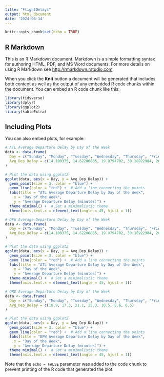 ```yaml
---
title: "FlightDelays"
output: html_document
date: '2024-03-14'
---
```


```r
knitr::opts_chunk$set(echo = TRUE)
```

## R Markdown

This is an R Markdown document. Markdown is a simple formatting syntax for authoring HTML, PDF, and MS Word documents. For more details on using R Markdown see <http://rmarkdown.rstudio.com>.

When you click the **Knit** button a document will be generated that includes both content as well as the output of any embedded R code chunks within the document. You can embed an R code chunk like this:

```r
library(tidyverse)
library(dplyr)
library(ggplot2)
library(kableExtra)
```

## Including Plots

You can also embed plots, for example:

```r
# ATL Average Departure Delay by Day of the Week
data <- data.frame(
  Day = c("Sunday", "Monday", "Tuesday", "Wednesday", "Thursday", "Friday", "Saturday"),
  Avg_Dep_Delay = c(14.109375, 14.62206835, 19.0794702, 30.18922984, 20.11429382, 9.906021384, 7.558184765)
)

# Plot the data using ggplot2
ggplot(data, aes(x = Day, y = Avg_Dep_Delay)) +
  geom_point(size = 3, color = "blue") +
  geom_line(color = "red") +  # Add a line connecting the points
  labs(title = "ATL Average Departure Delay by Day of the Week",
   	x = "Day of the Week",
   	y = "Average Departure Delay (minutes)") +
  theme_minimal() +  # Set a minimalistic theme
  theme(axis.text.x = element_text(angle = 45, hjust = 1))


```

```r

# DFW Average Departure Delay by Day of the Week
data <- data.frame(
  Day = c("Sunday", "Monday", "Tuesday", "Wednesday", "Thursday", "Friday", "Saturday"),
  Avg_Dep_Delay = c(14.109375, 14.62206835, 19.0794702, 30.18922984, 20.11429382, 9.906021384, 7.558184765)
)

# Plot the data using ggplot2
ggplot(data, aes(x = Day, y = Avg_Dep_Delay)) +
  geom_point(size = 3, color = "blue") +
  geom_line(color = "red") +  # Add a line connecting the points
  labs(title = "ATL Average Departure Delay by Day of the Week",
   	x = "Day of the Week",
   	y = "Average Departure Delay (minutes)") +
  theme_minimal() +  # Set a minimalistic theme
  theme(axis.text.x = element_text(angle = 45, hjust = 1))

```

```r

# ORD Average Departure Delay by Day of the Week
data <- data.frame(
  Day = c("Sunday", "Monday", "Tuesday", "Wednesday", "Thursday", "Friday", "Saturday"),
  Avg_Dep_Delay = c(10.9, 17.3, 21.1, 25.3, 10.5, 8.6, 6.5)
)

# Plot the data using ggplot2
ggplot(data, aes(x = Day, y = Avg_Dep_Delay)) +
  geom_point(size = 3, color = "blue") +
  geom_line(color = "red") +  # Add a line connecting the points
  labs(title = "DFW Average Departure Delay by Day of the Week",
   	x = "Day of the Week",
   	y = "Average Departure Delay (minutes)") +
  theme_minimal() +  # Set a minimalistic theme
  theme(axis.text.x = element_text(angle = 45, hjust = 1))

```

Note that the `echo = FALSE` parameter was added to the code chunk to prevent printing of the R code that generated the plot.

